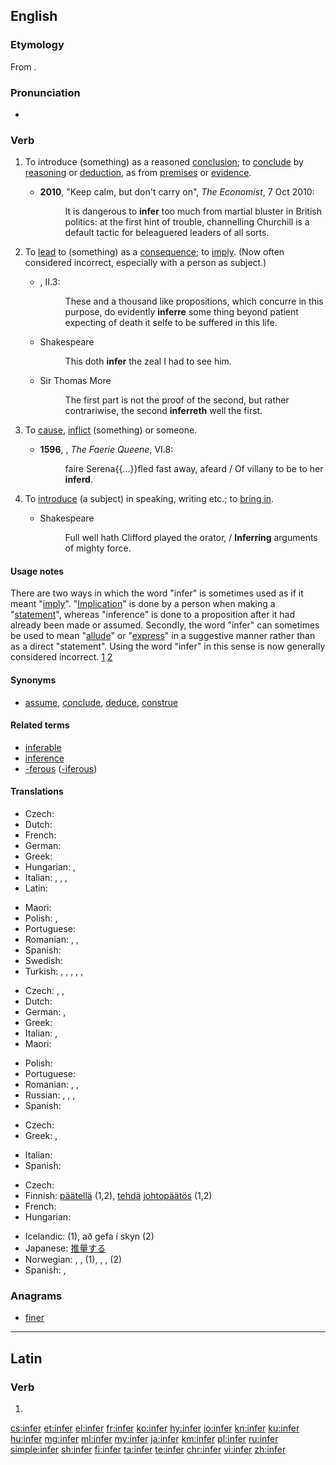 ==English==

===Etymology===
From {{etyl|la|en}} {{m|la|inferō}}.

===Pronunciation===
* {{audio|en-us-infer.ogg|Audio (US)|lang=en}}

===Verb===
{{en-verb|inferr}}

# {{context|transitive|lang=en}} To introduce (something) as a reasoned [[conclusion]]; to [[conclude]] by [[reason]]ing or [[deduction]], as from [[premise]]s or [[evidence]]. {{defdate|from 16th c.}}
#* '''2010''', "Keep calm, but don't carry on", ''The Economist'', 7 Oct 2010:
#*: It is dangerous to '''infer''' too much from martial bluster in British politics: at the first hint of trouble, channelling Churchill is a default tactic for beleaguered leaders of all sorts.
# {{context|transitive|lang=en}} To [[lead]] to (something) as a [[consequence]]; to [[imply]]. (Now often considered incorrect, especially with a person as subject.) {{defdate|from 16th c.}}
#*{{RQ:Flr Mntgn Essays}}, II.3:
#*: These and a thousand like propositions, which concurre in this purpose, do evidently '''inferre''' {{transterm|sonnent|lang=frm}} some thing beyond patient expecting of death it selfe to be suffered in this life{{nb...}}.
#* Shakespeare
#*: This doth '''infer''' the zeal I had to see him.
#* Sir Thomas More
#*: The first part is not the proof of the second, but rather contrariwise, the second '''inferreth''' well the first.
# {{context|obsolete|lang=en}} To [[cause]], [[inflict]] (something) {{term|upon}} or {{term|to}} someone. {{defdate|16th-18th c.}}
#* '''1596''', {{w|Edmund Spenser}}, ''The Faerie Queene'', VI.8:
#*: faire Serena{{...}}fled fast away, afeard / Of villany to be to her '''inferd'''{{nb...}}.
# {{context|obsolete|lang=en}} To [[introduce]] (a subject) in speaking, writing etc.; to [[bring in]]. {{defdate|16th–18th c.}}
#* Shakespeare
#*: Full well hath Clifford played the orator, / '''Inferring''' arguments of mighty force.

====Usage notes====
There are two ways in which the word "infer" is sometimes used as if it meant "[[imply]]".  "[[implication|Implication]]" is done by a person when making a "[[statement]]", whereas "inference" is done to a proposition after it had already been made or assumed.  Secondly, the word "infer" can sometimes be used to mean "[[allude]]" or "[[express]]" in a suggestive manner rather than as a direct "statement".  Using the word "infer" in this sense is now generally considered incorrect. [http://www.askoxford.com/betterwriting/classicerrors/confused/?view=uk] [http://englishplus.com/grammar/00000232.htm]

====Synonyms====
* [[assume]], [[conclude]], [[deduce]], [[construe]]

====Related terms====
* [[inferable]]
* [[inference]]
* [[-ferous]] ([[-iferous]])

====Translations====
{{trans-top|(transitive) To conclude by reasoning or deduction, as from premises or evidence}}
* Czech: {{t|cs|vyvodit}}
* Dutch: {{t+|nl|concluderen}}
* French: {{t+|fr|déduire}}
* German: {{t+|de|schlussfolgern}}
* Greek: {{t+|el|συμπεραίνω}}
* Hungarian: {{t+|hu|kikövetkeztet}}, {{t|hu|dedukál}}
* Italian: {{t+|it|inferire}}, {{t+|it|dedurre}}, {{t+|it|concludere}}, {{t+|it|infliggere}}
* Latin: {{t|la|coniecto}}
{{trans-mid}}
* Maori: {{t|mi|hīkaro}}
* Polish: {{t|pl|wnioskować}}, {{t|pl|dedukować}}
* Portuguese: {{t+|pt|inferir}}
* Romanian: {{t+|ro|motiva}}, {{t+|ro|deduce}}, {{t+|ro|infera}}
* Spanish: {{t+|es|inferir}}
* Swedish: {{t|sv|sluta sig till}}
* Turkish: {{t+|tr|anlam çıkarmak}}, {{t+|tr|anlamına gelmek}}, {{t+|tr|anlamak}}, {{t+|tr|mana çıkarmak}}, {{t|tr|manasına gelmek}}, {{t|tr|sonucunu çıkarmak}}
{{trans-bottom}}

{{trans-top|(intransitive) To draw a conclusion (by reasoning)}}
* Czech: {{t|cs|vyvodit}}, {{t|cs|usoudit}}, {{t|cs|odvodit|pf}}
* Dutch: {{t+|nl|concluderen}}
* German: {{t+|de|schließen}}, {{t+|de|schlussfolgern}}
* Greek: {{t+|el|συμπεραίνω}}
* Italian: {{t+|it|concludere}}, {{t+|it|dedurre}}
* Maori: {{t|mi|hīkaro}}
{{trans-mid}}
* Polish: {{t|pl|wnioskować}}
* Portuguese: {{t+|pt|inferir}}
* Romanian: {{t+|ro|conchide}}, {{t+|ro|concluziona}}, {{t+|ro|infera}}
* Russian: {{t|ru|[[де́лать]] [[вы́вод]]|impf}}, {{t|ru|[[сде́лать]] [[вы́вод]]|pf}}, {{t+|ru|заключа́ть|impf}}, {{t+|ru|заключи́ть|pf}}
* Spanish: {{t+|es|inferir}}
{{trans-bottom}}

{{trans-top|To imply: to have as a necessary consequence}}
* Czech: {{t+|cs|dopadnout}}
* Greek: {{t+|el|υπονοώ}}, {{t+|el|υπαινίσσομαι}}
{{trans-mid}}
* Italian: {{t+|it|implicare}}
* Spanish: {{t+|es|inferir}}
{{trans-bottom}}

{{checktrans-top}}
* Czech: {{t|cs|usoudit}}
* Finnish: [[päätellä]] (1,2), [[tehdä]] [[johtopäätös]] (1,2)
* French: {{t+|fr|déduire}}
* Hungarian: {{t+|hu|kikövetkeztet}}
{{trans-mid}}
* Icelandic: {{t|is|álykta}} (1), að gefa í skyn (2)
* Japanese: [[推量]]する
* Norwegian: {{t|no|utlede}}, {{t+|no|konkludere}}, {{t+|no|slutte}} (1), {{t+|no|anta}}, {{t+|no|tenke}}, {{t|no|spekulere}} (2)
* Spanish: {{t+|es|argüir}}, {{t+|es|inferir}}
{{trans-bottom}}

===Anagrams===
* [[finer#English|finer]]

----

==Latin==

===Verb===
{{la-verb-form|īnfer}}

# {{inflection of|īnferō||2|s|pres|actv|impr|lang=la}}

[[cs:infer]]
[[et:infer]]
[[el:infer]]
[[fr:infer]]
[[ko:infer]]
[[hy:infer]]
[[io:infer]]
[[kn:infer]]
[[ku:infer]]
[[hu:infer]]
[[mg:infer]]
[[ml:infer]]
[[my:infer]]
[[ja:infer]]
[[km:infer]]
[[pl:infer]]
[[ru:infer]]
[[simple:infer]]
[[sh:infer]]
[[fi:infer]]
[[ta:infer]]
[[te:infer]]
[[chr:infer]]
[[vi:infer]]
[[zh:infer]]